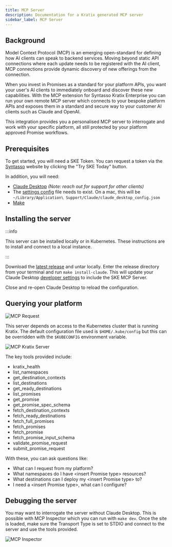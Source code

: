 ```yaml
---
title: MCP Server
description: Documentation for a Kratix generated MCP server
sidebar_label: MCP Server
---
```


## Background

Model Context Protocol (MCP) is an emerging open-standard for defining how AI clients can
speak to backend services. Moving beyond static API connections where each update needs
to be registered with the AI client, MCP connections provide dynamic discovery of new
offerings from the connection.

When you invest in Promises as a standard for your platform APIs, you want your user's AI
clients to immediately onboard and discover these new capabilities. With the MCP
extension for Syntasso Kratix Enterprise you can run your own remote MCP server which
connects to your bespoke platform APIs and exposes them in a standard and secure way to
your customer AI clients such as Claude and OpenAI.

This integration provides you a personalised MCP server to interrogate and work with your
specific platform, all still protected by your platform approved Promise workflows.

## Prerequisites

To get started, you will need a SKE Token. You can request a token via the
[Syntasso](https://www.syntasso.io/pricing) website by clicking the "Try SKE Today"
button.

In addition, you will need:
* [Claude Desktop](https://claude.ai/download) _(Note: reach out for support for other clients)_
* The [settings config](https://docs.claude.com/en/docs/claude-code/settings) file needs to exist.
    On a mac, this will be `~/Library/Application\ Support/Claude/claude_desktop_config.json`
* [Make](https://www.gnu.org/software/make/#download)

## Installing the server

:::info

This server can be installed locally or in Kubernetes. These instructions are to install
and connect to a local instance.

:::

Download the [latest release](http://syntasso-enterprise-releases.s3-website.eu-west-2.amazonaws.com/#ske-mcp-server/latest/) and untar locally. Enter the release directory from your
terminal and run `make install-claude`. This will update your Claude Desktop
[developer settings](https://modelcontextprotocol.io/docs/develop/connect-local-servers#:~:text=Access%20Developer%20Settings)
to include the SKE MCP Server.

Close and re-open Claude Desktop to reload the configuration.

## Querying your platform

![MCP Request](/img/ske/mcp/mcp-request.png)

This server depends on access to the Kubernetes cluster that is running Kratix. The
default configuration file used is `$HOME/.kube/config` but this can be overridden
with the `$KUBECONFIG` environment variable.

![MCP Kratix Server](/img/ske/mcp/mcp-kratix-server.png)

The key tools provided include:
* kratix_health
* list_namespaces
* get_destination_contexts
* list_destinations
* get_ready_destinations
* list_promises
* get_promise
* get_promise_spec_schema
* fetch_destination_contexts
* fetch_ready_destinations
* fetch_full_promises
* fetch_promises
* fetch_promise
* fetch_promise_input_schema
* validate_promise_request
* submit_promise_request

With these, you can ask questions like:
* What can I request from my platform?
* What namespaces do I have \<insert Promise type\> resources?
* What destinations can I deploy my \<insert Promise type\> to?
* I need a \<insert Promise type\>, what can I configure?

## Debugging the server

You may want to interrogate the server without Claude Desktop. This is possible with MCP
Inspector which you can run with `make dev`. Once the site is loaded, make sure the
Transport Type is set to STDIO and connect to the server and use the tools provided.

![MCP Inspector](/img/ske/mcp/mcp-inspector.png)
